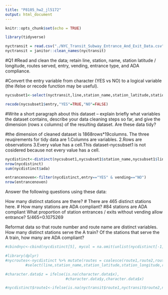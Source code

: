 ```yaml
---
title: "P8105_hw2_jl5172"
output: html_document
---
```


```r
knitr::opts_chunk$set(echo = TRUE)
```

```r
library(tidyverse)
```

```r

nyctransit = read.csv("./NYC_Transit_Subway_Entrance_And_Exit_Data.csv")
nyctransit = janitor::clean_names(nyctransit)
```

#Q1
#Read and clean the data; retain line, station, name, station latitude / longitude, routes served, entry, vending, entrance type, and ADA compliance. 

#Convert the entry variable from character (YES vs NO) to a logical variable (the ifelse or recode function may be useful).
```r
nycsubset1<-select(nyctransit,line,station_name,station_latitude,station_longitude,route1,route2,route3,route4,route5,route6,route7,route8,route9,route10,route11,entry,vending,entrance_type,ada)


```

```r
recode(nycsubset1$entry,"YES"=TRUE,"NO"=FALSE)
```

#Write a short paragraph about this dataset – explain briefly what variables the dataset contains, describe your data cleaning steps so far, and give the dimension (rows x columns) of the resulting dataset. Are these data tidy?

#the dimension of cleaned dataset is 1868rows*19columns. The three reuqirements for tidy data are 1.Columns are variables. 2.Rows are observations 3.Every value has a cell.This dataset-nycsubset1 is not cosidered because not every value has a cell.


```r
nycdistinct<-distinct(nycsubset1,nycsubset1$station_name,nycsubset1$line,.keep_all = TRUE)
nrow(nycdistinct)
sum(nycdistinct$ada)
```

```r
entrancenoven<-filter(nycdistinct,entry=="YES" & vending=="NO")
nrow(entrancenoven)
```

Answer the following questions using these data:

How many distinct stations are there? 
# There are 465 distinct stations here.
# 
How many stations are ADA compliant? 
#84 stations are ADA compliant
What proportion of station entrances / exits without vending allow entrance?
5/465=0.1075269

Reformat data so that route number and route name are distinct variables. How many distinct stations serve the A train? Of the stations that serve the A train, how many are ADA compliant?

```r
#cbindnyc<-cbind(nycdistinct[5], mycol = na.omit(unlist(nycdistinct[-1])))
```

```r
#library(dplyr)
#nycroutes<-nycdistinct %>% mutate(routes = coalesce(route1,route2,route3,route4,route5,route6,route7,route8,route9,route10,route11)) %>%
         #select(line,station_name,station_latitude,station_longitude,routes,entry,vending,entrance_type,ada)
```

```r
#character.data$z = ifelse(is.na(character.data$x),
                           #character.data$y,character.data$x)
```


```r
#nycdistinct$route1<-ifelse(is.na(nyctransit$route1,nyctransit$route2,nyctransit$route3,nyctransit$route4,nyctransit$route5,nyctransit$route6,nyctransit$route7,nyctransit$route8,nyctransit$route8,nyctransit$route9,nyctransit$route10,nyctransit$route11))
```

